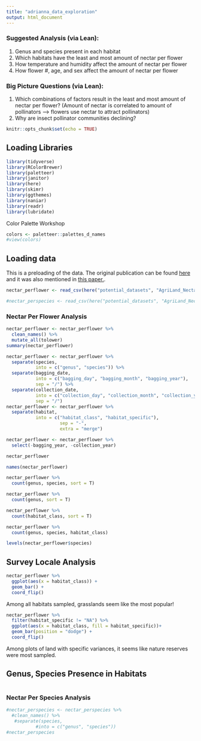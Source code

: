 ```yaml
---
title: "adrianna_data_exploration"
output: html_document
---
```


### Suggested Analysis (via Lean):
1. Genus and species present in each habitat
2. Which habitats have the least and most amount of nectar per flower
3. How temperature and humidity affect the amount of nectar per flower
4. How flower #, age, and sex affect the amount of nectar per flower

### Big Picture Questions (via Lean):
1. Which combinations of factors result in the least and most amount of nectar per flower? 
  (Amount of nectar is correlated to amount of pollinators --> flowers use nectar to attract pollinators)
2. Why are insect pollinator communities declining?

```r
knitr::opts_chunk$set(echo = TRUE)
```

## Loading Libraries
```r
library(tidyverse)
library(RColorBrewer)
library(paletteer)
library(janitor)
library(here)
library(skimr)
library(ggthemes)
library(naniar)
library(readr)
library(lubridate)
```


Color Palette Workshop
```r
colors <- paletteer::palettes_d_names
#view(colors)
```


## Loading data
This is a preloading of the data. The original publication can be found [here](https://doi.org/10.1038/nature16532) and it was also mentioned in [this paper.](https://doi.org/10.1111/2041-210X.12779).
```r
nectar_perflower <- read_csv(here("potential_datasets", "AgriLand_Nectar_perflower.csv"))
```

```r
#nectar_perspecies <- read_csv(here("potential_datasets", "AgriLand_Nectar_perspecies.csv"))
```

### Nectar Per Flower Analysis
```r
nectar_perflower <- nectar_perflower %>% 
  clean_names() %>% 
  mutate_all(tolower)
summary(nectar_perflower)
```

```r
nectar_perflower <- nectar_perflower %>% 
  separate(species,
           into = c("genus", "species")) %>% 
  separate(bagging_date,
           into = c("bagging_day", "bagging_month", "bagging_year"),
           sep = "/") %>% 
  separate(collection_date,
           into = c("collection_day", "collection_month", "collection_year"),
           sep = "/")
nectar_perflower <- nectar_perflower %>% 
  separate(habitat,
           into = c("habitat_class", "habitat_specific"),
                    sep = "-",
                    extra = "merge")

nectar_perflower <- nectar_perflower %>% 
  select(-bagging_year, -collection_year)

nectar_perflower
```

```r
names(nectar_perflower)
```


```r
nectar_perflower %>% 
  count(genus, species, sort = T)
```
```r
nectar_perflower %>% 
  count(genus, sort = T)
```
```r
nectar_perflower %>% 
  count(habitat_class, sort = T)
```
```r
nectar_perflower %>%
  count(genus, species, habitat_class)
```

```r
levels(nectar_perflower$species)
```


## Survey Locale Analysis
```r
nectar_perflower %>% 
  ggplot(aes(x = habitat_class)) +
  geom_bar() +
  coord_flip()
```
Among all habitats sampled, grasslands seem like the most popular!
```r
nectar_perflower %>% 
  filter(habitat_specific != "NA") %>% 
  ggplot(aes(x = habitat_class, fill = habitat_specific))+
  geom_bar(position = "dodge") +
  coord_flip()
```
Among plots of land with specific variances, it seems like nature reserves were most sampled.

## Genus, Species Presence in Habitats
```r

```


### Nectar Per Species Analysis
```r
#nectar_perspecies <- nectar_perspecies %>%
  #clean_names() %>% 
   #separate(species,
           #into = c("genus", "species"))
#nectar_perspecies
```








